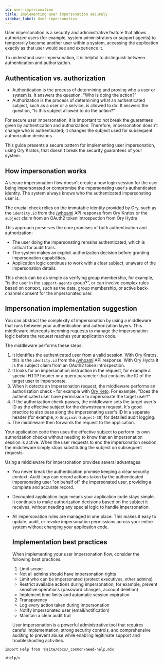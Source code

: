 ```yaml
---
id: user-impersonation
title: Implementing user impersonation securely
sidebar_label: User impersonation
---
```


User impersonation is a security and administrative feature that allows authorized users (for example, system administrators or
support agents) to temporarily become another user within a system, accessing the application exactly as that user would see and
experience it.

To understand user impersonation, it is helpful to distinguish between authentication and authorization.

## Authentication vs. authorization

- Authentication is the process of determining and proving who a user or system is. It answers the question, "Who is doing the
  action?"
- Authorization is the process of determining what an authenticated subject, such as a user or a service, is allowed to do. It
  answers the question, "Is this subject allowed to do the action?"

For secure user impersonation, it is important to not break the guarantees given by authentication and authorization. Therefore,
impersonation doesn't change who is authenticated; it changes the subject used for subsequent authorization decisions.

This guide presents a secure pattern for implementing user impersonation, using Ory Kratos, that doesn't break the security
guarantees of your system.

## How impersonation works

A secure impersonation flow doesn't create a new login session for the user being impersonated or compromise the impersonating user's authenticated
identity. The system always knows who the authenticated impersonating user is.

The crucial check relies on the immutable identity provided by Ory, such as the `identity.id` from the
[/whoami](https://www.ory.sh/docs/reference/api#tag/frontend/operation/toSession) API response from Ory Kratos or the `subject`
claim from an OAuth2 token introspection from Ory Hydra.

This approach preserves the core promises of both authentication and authorization:

- The user doing the impersonating remains authenticated, which is critical for audit trails.
- The system makes an explicit authorization decision before granting impersonation capabilities.
- Application logic continues to work with a clear subject, unaware of the impersonation details.

This check can be as simple as verifying group membership, for example, "is the user in the `support-agents` group?", or can
involve complex rules based on context, such as the data, group membership, or active back-channel consent for the impersonated user.

## Impersonation implementation suggestion

You can abstract the complexity of impersonation by using a middleware that runs between your authentication and authorization
layers. This middleware intercepts incoming requests to manage the impersonation logic before the request reaches your application
code.

The middleware performs these steps:

1.  It identifies the authenticated user from a valid session. With Ory Kratos, this is the `identity.id` from the
    [/whoami](https://www.ory.sh/docs/reference/api#tag/frontend/operation/toSession) API response. With Ory Hydra it is the
    subject claim from an OAuth2 token introspection.
1.  It looks for an impersonation instruction in the request, for example a special HTTP header or a query parameter that contains
    the ID of the target user to impersonate.
1.  When it detects an impersonation request, the middleware performs an authorization check - for example with
    [Ory Keto](https://www.ory.sh/docs/reference/api#tag/permission/operation/checkPermission). For example, "Does the
    authenticated user have permission to impersonate the target user?"
1.  If the authorization check passes, the middleware sets the target user's ID as the effective subject for the downstream
    request. It's good practice to also pass along the impersonating user's ID in a separate header (for example,
    `X-Original-Subject-ID`) for detailed audit logging.
1.  The middleware then forwards the request to the application.

Your application code then uses the effective subject to perform its own authorization checks without needing to know that an
impersonation session is active. When the user requests to end the impersonation session, the middleware simply stops substituting
the subject on subsequent requests.

Using a middleware for impersonation provides several advantages:

- You never break the authentication promise keeping a clear security context. Audit logs can record actions taken by the authenticated 
  impersonating user "on behalf of" the impersonated user, providing a complete and accurate record.
- Decoupled application logic means your application code stays simple. It continues to make authorization decisions based on the
  subject it receives, without needing any special logic to handle impersonation.
- All impersonation rules are managed in one place. This makes it easy to update, audit, or revoke impersonation permissions
  across your entire system without changing your application code.

  ## Implementation best practices

  When implementing your user impersonation flow, consider the following best practices.
  1. Limit scope
  - Not all admins should have impersonation rights
  - Limit who can be impersonated (protect executives, other admins)
  - Restrict available actions during impersonation, for example, prevent sensitive operations (password changes, account
    deletion)
  - Implement time limits and automatic session expiration
  2. Transparency
  - Log every action taken during impersonation
  - Notify impersonated user (email/notification)
  - Maintain a clear audit trail

  User impersonation is a powerful administrative tool that requires careful implementation, strong security controls, and
  comprehensive auditing to prevent abuse while enabling legitimate support and troubleshooting activities.

```mdx-code-block
import Help from '@site/docs/_common/need-help.mdx'

<Help/>
```
